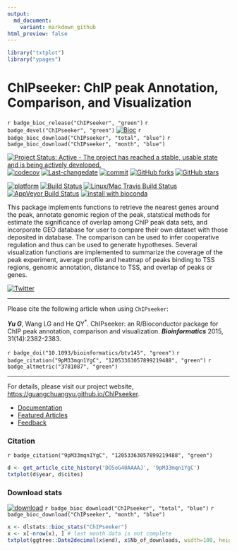 ```yaml
---
output:
  md_document:
    variant: markdown_github
html_preview: false
---
```



```r
library("txtplot")
library("ypages")
```


# ChIPseeker: ChIP peak Annotation, Comparison, and Visualization

`r badge_bioc_release("ChIPseeker", "green")`
`r badge_devel("ChIPseeker", "green")`
[![Bioc](http://www.bioconductor.org/shields/years-in-bioc/ChIPseeker.svg)](https://www.bioconductor.org/packages/devel/bioc/html/ChIPseeker.html#since)
`r badge_bioc_download("ChIPseeker", "total", "blue")`
`r badge_bioc_download("ChIPseeker", "month", "blue")`

[![Project Status: Active - The project has reached a stable, usable state and is being actively developed.](http://www.repostatus.org/badges/latest/active.svg)](http://www.repostatus.org/#active)
[![codecov](https://codecov.io/gh/GuangchuangYu/ChIPseeker/branch/master/graph/badge.svg)](https://codecov.io/gh/GuangchuangYu/ChIPseeker/)
[![Last-changedate](https://img.shields.io/badge/last%20change-`r gsub('-', '--', Sys.Date())`-green.svg)](https://github.com/GuangchuangYu/ChIPseeker/commits/master)
[![commit](http://www.bioconductor.org/shields/commits/bioc/ChIPseeker.svg)](https://www.bioconductor.org/packages/devel/bioc/html/ChIPseeker.html#svn_source)
[![GitHub forks](https://img.shields.io/github/forks/GuangchuangYu/ChIPseeker.svg)](https://github.com/GuangchuangYu/ChIPseeker/network) 
[![GitHub stars](https://img.shields.io/github/stars/GuangchuangYu/ChIPseeker.svg)](https://github.com/GuangchuangYu/ChIPseeker/stargazers) 


[![platform](http://www.bioconductor.org/shields/availability/devel/ChIPseeker.svg)](https://www.bioconductor.org/packages/devel/bioc/html/ChIPseeker.html#archives)
[![Build Status](http://www.bioconductor.org/shields/build/devel/bioc/ChIPseeker.svg)](https://bioconductor.org/checkResults/devel/bioc-LATEST/ChIPseeker/)
[![Linux/Mac Travis Build Status](https://img.shields.io/travis/GuangchuangYu/ChIPseeker/master.svg?label=Mac%20OSX%20%26%20Linux)](https://travis-ci.org/GuangchuangYu/ChIPseeker)
[![AppVeyor Build Status](https://img.shields.io/appveyor/ci/Guangchuangyu/ChIPseeker/master.svg?label=Windows)](https://ci.appveyor.com/project/GuangchuangYu/ChIPseeker)
[![install with bioconda](https://img.shields.io/badge/install%20with-bioconda-green.svg?style=flat)](http://bioconda.github.io/recipes/bioconductor-chipseeker/README.html)


This package implements functions to retrieve the nearest genes around the peak, annotate genomic region of the peak, statstical methods for estimate the significance of overlap among ChIP peak data sets, and incorporate GEO database for user to compare their own dataset with those deposited in database. The comparison can be used to infer cooperative regulation and thus can be used to generate hypotheses. Several visualization functions are implemented to summarize the coverage of the peak experiment, average profile and heatmap of peaks binding to TSS regions, genomic annotation, distance to TSS, and overlap of peaks or genes.

[![Twitter](https://img.shields.io/twitter/url/https/github.com/GuangchuangYu/ChIPseeker.svg?style=social)](https://twitter.com/intent/tweet?hashtags=ChIPseeker&url=http://bioinformatics.oxfordjournals.org/content/31/14/2382&screen_name=guangchuangyu)

------------------------------------------------------------------------

Please cite the following article when using `ChIPseeker`: 

__*Yu G*__, Wang LG and He QY^\*^. ChIPseeker: an R/Bioconductor package for ChIP peak annotation, comparison and visualization. ***Bioinformatics*** 2015, 31(14):2382-2383.

`r badge_doi("10.1093/bioinformatics/btv145", "green")`
`r badge_citation("9pM33mqn1YgC", "12053363057899219488", "green")`
`r badge_altmetric("3781087", "green")`

------------------------------------------------------------------------

For details, please visit our project website, <https://guangchuangyu.github.io/ChIPseeker>.

+ [Documentation](https://guangchuangyu.github.io/ChIPseeker/documentation/)
+ [Featured Articles](https://guangchuangyu.github.io/ChIPseeker/featuredArticles/)
+ [Feedback](https://guangchuangyu.github.io/ChIPseeker/#feedback)

### Citation 

`r badge_citation("9pM33mqn1YgC", "12053363057899219488", "green")`


```r
d <- get_article_cite_history('DO5oG40AAAAJ', '9pM33mqn1YgC')
txtplot(d$year, d$cites)
```

### Download stats

[![download](http://www.bioconductor.org/shields/downloads/ChIPseeker.svg)](https://bioconductor.org/packages/stats/bioc/ChIPseeker/)
`r badge_bioc_download("ChIPseeker", "total", "blue")`
`r badge_bioc_download("ChIPseeker", "month", "blue")`

```r
x <- dlstats::bioc_stats("ChIPseeker")
x <- x[-nrow(x), ] # last month data is not complete
txtplot(ggtree::Date2decimal(x$end), x$Nb_of_downloads, width=100, height=25)
```





